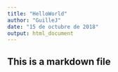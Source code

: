 ---
title: "HelloWorld"
author: "GuilleJ"
date: "15 de octubre de 2018"
output: html_document
---

## This is a markdown file